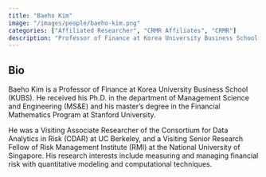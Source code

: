 ```yaml
---
title: "Baeho Kim"
image: "/images/people/baeho-kim.png"
categories: ["Affiliated Researcher", "CRMR Affiliates", "CRMR"]
description: "Professor of Finance at Korea University Business School (KUBS). Visiting Associate Researcher at CDAR. Research interests include measuring and managing financial risk with quantitative modeling and computational techniques."
---
```


## Bio

Baeho Kim is a Professor of Finance at Korea University Business School (KUBS). He received his Ph.D. in the department of Management Science and Engineering (MS&E) and his master's degree in the Financial Mathematics Program at Stanford University.

He was a Visiting Associate Researcher of the Consortium for Data Analytics in Risk (CDAR) at UC Berkeley, and a Visiting Senior Research Fellow of Risk Management Institute (RMI) at the National University of Singapore. His research interests include measuring and managing financial risk with quantitative modeling and computational techniques.
